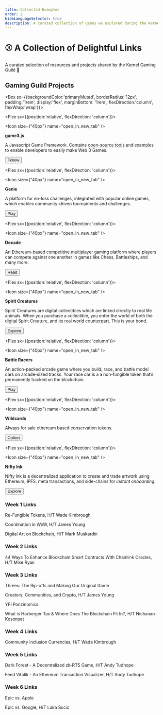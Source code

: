 ```yaml
---
title: Collected Examples
order: 2
hideLanguageSelector: true
description: A curated collection of games we explored during the Kernel Genesis Block in 2020.
---
```


# ⚾ A Collection of Delightful Links

A curated selection of resources and projects shared by the Kernel Gaming Guild 🙏

## Gaming Guild Projects

<Box sx={{backgroundColor:'primaryMuted', borderRadius:'12px', padding:'1rem', display:'flex', marginBottom: '1rem', flexDirection:'column', flexWrap:'wrap'}}>

<Chocolate>

<Flex sx={{position:'relative', flexDirection: 'column'}}>

<Icon size={"40px"} name="open_in_new_tab" />

**game3.js**

A Javascript Game Framework. Contains [open-source tools](https://www.game3js.com) and examples to enable developers to easily make Web 3 Games.

<Button to="https://game3js.substack.com/">
    Follow
</Button>

</Flex>

<Flex sx={{position:'relative', flexDirection: 'column'}}>

<Icon size={"40px"} name="open_in_new_tab" />

**Genie**

A platform for no-loss challenges, integrated with popular online games, which enables community-driven tournaments and challenges.

<Button to="https://app.thegenie.xyz">
    Play
</Button>

</Flex>

<Flex sx={{position:'relative', flexDirection: 'column'}}>

<Icon size={"40px"} name="open_in_new_tab" />

**Decade**

An Ethereum-based competitive multiplayer gaming platform where players can compete against one another in games like Chess, Battleships, and many more.

<Button to="https://decade.substack.com/">
    Read
</Button>

</Flex>

<Flex sx={{position:'relative', flexDirection: 'column'}}>

<Icon size={"40px"} name="open_in_new_tab" />

**Spirit Creatures**

Spirit Creatures are digital collectibles which are linked directly to real life animals. When you purchase a collectible, you enter the world of both the digital Spirit Creature, and its real world counterpart. This is your bond.

<Button to="https://www.spiritcreatures.io/">
    Explore
</Button>

</Flex>

<Flex sx={{position:'relative', flexDirection: 'column'}}>

<Icon size={"40px"} name="open_in_new_tab" />

**Battle Racers**

An action-packed arcade game where you build, race, and battle model cars on arcade-sized tracks. Your race car is a a non-fungible token that’s permanently tracked on the blockchain.

<Button to="https://battleracers.io">
    Play
</Button>

</Flex>

<Flex sx={{position:'relative', flexDirection: 'column'}}>

<Icon size={"40px"} name="open_in_new_tab" />

**Wildcards**

Always for sale ethereum based conservation tokens.

<Button to="https://wildcards.world/">
    Collect
</Button>

</Flex>

<Flex sx={{position:'relative', flexDirection: 'column'}}>

<Icon size={"40px"} name="open_in_new_tab" />

**Nifty Ink**

Nifty Ink is a decentralized application to create and trade artwork using Ethereum, IPFS, meta transactions, and side-chains for *instant onboarding*.

<Button to="https://github.com/austintgriffith/scaffold-eth/tree/nifty-ink-dev/">
    Explore
</Button>

</Flex>

</Chocolate>

</Box>

### Week 1 Links

<List>

<Link to="https://medium.com/swlh/re-fungible-tokens-in-collectible-card-games-73a61703226f">

Re-Fungible Tokens, H/T Wade Kimbrough

</Link>

<Link to="https://ecorner.stanford.edu/in-brief/the-knowledge-economy-of-world-of-warcraft/">

Coordination in WoW, H/T James Young

</Link>

<Link to="https://www.youtube.com/watch?v=BoYyP7J5Sh0">

Digital Art on Blockchain, H/T Mark Muskardin

</Link>

</List>

### Week 2 Links

<List>

<Link to="https://blog.chain.link/44-ways-to-enhance-your-smart-contract-with-chainlink/">

44 Ways To Enhance Blockchain Smart Contracts With Chainlink Oracles, H/T Mike Ryan

</Link>

</List>

### Week 3 Links

<List>

<Link to="https://asherv.com/threes/threemails/">

Threes: The Rip-offs and Making Our Original Game

</Link>

<Link to="https://www.fehrsam.xyz/blog/creators-communities-crypto">

Creators, Communities, and Crypto, H/T James Young

</Link>

<Link to="https://tonysheng.substack.com/p/yfi-ponzinomics">

YFI Ponzinomics

</Link>

<Link to="https://medium.com/@simondlr/what-is-harberger-tax-where-does-the-blockchain-fit-in-1329046922c6">

What is Harberger Tax & Where Does The Blockchain Fit In?, H/T Nichanan Kesonpat

</Link>

</List>

### Week 4 Links

<List>

<Link to="https://www.youtube.com/watch?v=bHM1DRHSUPw">

Community Inclusion Currencies, H/T Wade Kimbrough

</Link>

</List>

### Week 5 Links

<List>

<Link to="https://blog.zkga.me/announcing-darkforest">

Dark Forest - A Decentralized zk-RTS Game, H/T Andy Tudhope

</Link>

<Link to="https://feedvitalik.com/">

Feed Vitalik - An Ethereum Transaction Visualizer, H/T Andy Tudhope

</Link>

</List>

### Week 6 Links

<List>

<Link to="https://www.forbes.com/sites/davidthier/2020/08/13/freefortnite-watch-epic-games-anti-apple-198fortnite-commercial-here/">

Epic vs. Apple

</Link>

<Link to="https://www.theverge.com/2020/8/13/21368363/epic-google-fortnite-lawsuit-antitrust-app-play-store-apple-removal">

Epic vs. Google, H/T Luka Sucic

</Link>

</List>
